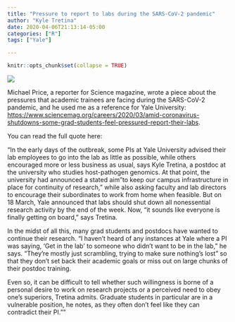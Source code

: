 ---
title: "Pressure to report to labs during the SARS-CoV-2 pandemic"
author: "Kyle Tretina"
date: 2020-04-06T21:13:14-05:00
categories: ["R"]
tags: ["Yale"]

---

```{r setup, include=FALSE}
knitr::opts_chunk$set(collapse = TRUE)
```

![](/img/yale.png)

Michael Price, a reporter for Science magazine, wrote a piece about the pressures that academic trainees are facing during the SARS-CoV-2 pandemic, and he used me as a reference for Yale University:
<https://www.sciencemag.org/careers/2020/03/amid-coronavirus-shutdowns-some-grad-students-feel-pressured-report-their-labs>. 

You can read the full quote here:


"In the early days of the outbreak, some PIs at Yale University advised their lab employees to go into the lab as little as possible, while others encouraged more or less business as usual, says Kyle Tretina, a postdoc at the university who studies host-pathogen genomics. At that point, the university had announced a stated aim "to keep our campus infrastructure in place for continuity of research," while also asking faculty and lab directors to encourage their subordinates to work from home when feasible. But on 18 March, Yale announced that labs should shut down all nonessential research activity by the end of the week. Now, "it sounds like everyone is finally getting on board," says Tretina.

In the midst of all this, many grad students and postdocs have wanted to continue their research. "I haven't heard of any instances at Yale where a PI was saying, 'Get in the lab' to someone who didn't want to be in the lab," he says. "They're mostly just scrambling, trying to make sure nothing's lost" so that they don't set back their academic goals or miss out on large chunks of their postdoc training.

Even so, it can be difficult to tell whether such willingness is borne of a personal desire to work on research projects or a perceived need to obey one's superiors, Tretina admits. Graduate students in particular are in a vulnerable position, he notes, as they often don't feel like they can contradict their PI.""


